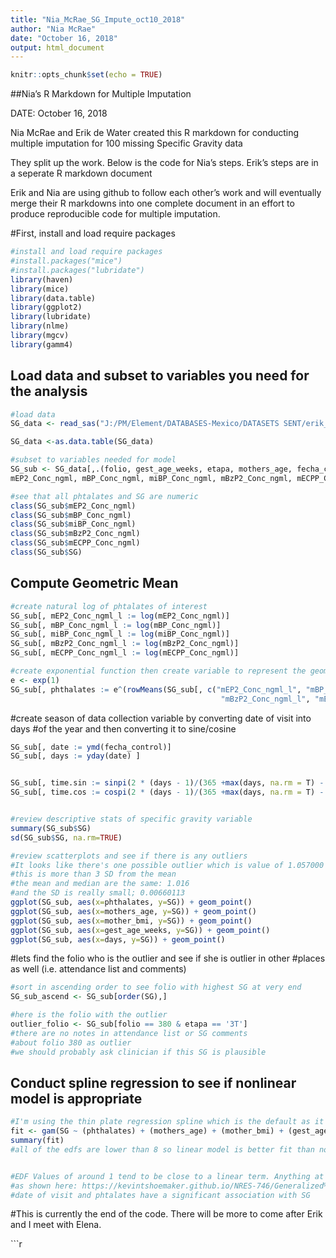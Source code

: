 ---
title: "Nia_McRae_SG_Impute_oct10_2018"
author: "Nia McRae"
date: "October 16, 2018"
output: html_document
---

```{r setup, include=FALSE}
knitr::opts_chunk$set(echo = TRUE)
```

##Nia's R Markdown for Multiple Imputation

DATE: October 16, 2018

Nia McRae and Erik de Water created this R markdown for conducting multiple imputation for 100 missing Specific Gravity data

They split up the work. Below is the code for Nia's steps. Erik's steps are in a seperate R markdown document

Erik and Nia are using github to follow each other's work and will eventually merge their R markdowns into one complete document in an effort to produce reproducible code for multiple imputation. 

#First, install and load require packages

```{r variable cleaning and transformations}
#install and load require packages
#install.packages("mice")
#install.packages("lubridate")
library(haven)
library(mice)
library(data.table)
library(ggplot2)
library(lubridate)
library(nlme)
library(mgcv)
library(gamm4)

```
## Load data and subset to variables you need for the analysis

```{r load data, echo=FALSE}

#load data
SG_data <- read_sas("J:/PM/Element/DATABASES-Mexico/DATASETS SENT/erik_nia_sg_imp_oct10_2018.sas7bdat")

SG_data <-as.data.table(SG_data)

#subset to variables needed for model
SG_sub <- SG_data[,.(folio, gest_age_weeks, etapa, mothers_age, fecha_control, mother_bmi, SG,
mEP2_Conc_ngml, mBP_Conc_ngml, miBP_Conc_ngml, mBzP2_Conc_ngml, mECPP_Conc_ngml)]

#see that all phtalates and SG are numeric 
class(SG_sub$mEP2_Conc_ngml)
class(SG_sub$mBP_Conc_ngml)
class(SG_sub$miBP_Conc_ngml)
class(SG_sub$mBzP2_Conc_ngml)
class(SG_sub$mECPP_Conc_ngml)
class(SG_sub$SG)

```
## Compute Geometric Mean

```{r geometric mean, echo=FALSE}

#create natural log of phtalates of interest
SG_sub[, mEP2_Conc_ngml_l := log(mEP2_Conc_ngml)]
SG_sub[, mBP_Conc_ngml_l := log(mBP_Conc_ngml)]
SG_sub[, miBP_Conc_ngml_l := log(miBP_Conc_ngml)]
SG_sub[, mBzP2_Conc_ngml_l := log(mBzP2_Conc_ngml)]
SG_sub[, mECPP_Conc_ngml_l := log(mECPP_Conc_ngml)]

#create exponential function then create variable to represent the geometric #mean of all five phtalates
e <- exp(1) 
SG_sub[, phthalates := e^(rowMeans(SG_sub[, c("mEP2_Conc_ngml_l", "mBP_Conc_ngml_l", "miBP_Conc_ngml_l", 
                                               "mBzP2_Conc_ngml_l", "mECPP_Conc_ngml_l")]))]

```
#create season of data collection variable by converting date of visit into days #of the year and then converting it to sine/cosine

```{r season variable, echo=FALSE}

SG_sub[, date := ymd(fecha_control)]
SG_sub[, days := yday(date) ]


SG_sub[, time.sin := sinpi(2 * (days - 1)/(365 +max(days, na.rm = T) - 1))]
SG_sub[, time.cos := cospi(2 * (days - 1)/(365 +max(days, na.rm = T) - 1))]


#review descriptive stats of specific gravity variable
summary(SG_sub$SG)
sd(SG_sub$SG, na.rm=TRUE)

#review scatterplots and see if there is any outliers
#It looks like there's one possible outlier which is value of 1.057000
#this is more than 3 SD from the mean
#the mean and median are the same: 1.016 
#and the SD is really small; 0.00660113
ggplot(SG_sub, aes(x=phthalates, y=SG)) + geom_point()
ggplot(SG_sub, aes(x=mothers_age, y=SG)) + geom_point()
ggplot(SG_sub, aes(x=mother_bmi, y=SG)) + geom_point()
ggplot(SG_sub, aes(x=gest_age_weeks, y=SG)) + geom_point()
ggplot(SG_sub, aes(x=days, y=SG)) + geom_point()

```
#lets find the folio who is the outlier and see if she is outlier in other #places as well (i.e. attendance list and comments)

```{r outlier, echo=FALSE}


#sort in ascending order to see folio with highest SG at very end
SG_sub_ascend <- SG_sub[order(SG),]

#here is the folio with the outlier
outlier_folio <- SG_sub[folio == 380 & etapa == '3T']
#there are no notes in attendance list or SG comments 
#about folio 380 as outlier
#we should probably ask clinician if this SG is plausible

```
## Conduct spline regression to see if nonlinear model is appropriate 

```{r spline regression, echo=FALSE}
#I'm using the thin plate regression spline which is the default as it is most #popularly used spline
fit <- gam(SG ~ (phthalates) + (mothers_age) + (mother_bmi) + (gest_age_weeks) + s(days), data = SG_sub)
summary(fit)
#all of the edfs are lower than 8 so linear model is better fit than nonlinear #model


#EDF Values of around 1 tend to be close to a linear term. Anything at 8 or above is non-linear 
#as shown here: https://kevintshoemaker.github.io/NRES-746/Generalized%20Additive%20Models%20(GAMs).pdf
#date of visit and phtalates have a significant association with SG
```
#This is currently the end of the code. There will be more to come after Erik and I meet with Elena. 

```{r end of code, echo=FALSE}
